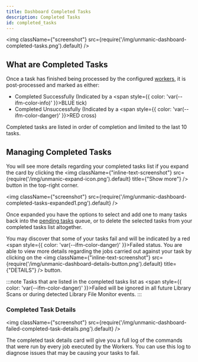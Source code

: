 ```yaml
---
title: Dashboard Completed Tasks
description: Completed Tasks
id: completed_tasks
---
```



<img className={"screenshot"} src={require('/img/unmanic-dashboard-completed-tasks.png').default} />

## What are Completed Tasks

Once a task has finished being processed by the configured [workers](/docs/dashboard/workers), it is post-processed and marked as either:
- Completed Successfully (Indicated by a <span style={{ color: 'var(--ifm-color-info)' }}>BLUE</span> tick)
- Completed Unsuccessfully (Indicated by a <span style={{ color: 'var(--ifm-color-danger)' }}>RED</span> cross)

Completed tasks are listed in order of completion and limited to the last 10 tasks.


## Managing Completed Tasks

You will see more details regarding your completed tasks list if you expand the card by clicking the <img className={"inline-text-screenshot"} src={require('/img/unmanic-expand-icon.png').default} title={"Show more"} /> button in the top-right corner.

<img className={"screenshot"} src={require('/img/unmanic-dashboard-completed-tasks-expanded1.png').default} />

Once expanded you have the options to select and add one to many tasks back into the [pending tasks](/docs/dashboard/pending_tasks) queue,
or to delete the selected tasks from your completed tasks list altogether.

You may discover that some of your tasks fail and will be indicated by a red <span style={{ color: 'var(--ifm-color-danger)' }}>Failed</span> status.
You are able to view more details regarding the jobs carried out against your task by clicking on
the <img className={"inline-text-screenshot"} src={require('/img/unmanic-dashboard-details-button.png').default} title={"DETAILS"} /> button.

:::note
Tasks that are listed in the completed tasks list as <span style={{ color: 'var(--ifm-color-danger)' }}>Failed</span>
will be ignored in all future Library Scans or during detected Library File Monitor events.
:::

### Completed Task Details

<img className={"screenshot"} src={require('/img/unmanic-dashboard-failed-completed-task-details.png').default} />

The completed task details card will give you a full log of the commands that were run by every job executed by the Workers.
You can use this log to diagnose issues that may be causing your tasks to fail.



